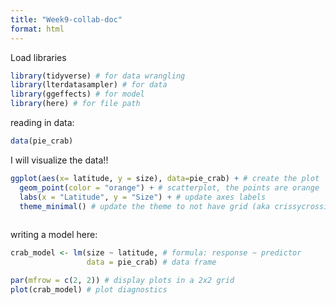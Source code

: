 ```yaml
---
title: "Week9-collab-doc"
format: html
---
```


Load libraries

```r
library(tidyverse) # for data wrangling
library(lterdatasampler) # for data
library(ggeffects) # for model
library(here) # for file path
```

reading in data:

```r
data(pie_crab)
```

I will visualize the data!!

```r
ggplot(aes(x= latitude, y = size), data=pie_crab) + # create the plot
  geom_point(color = "orange") + # scatterplot, the points are orange
  labs(x = "Latitude", y = "Size") + # update axes labels
  theme_minimal() # update the theme to not have grid (aka crissycrossies)
  

```

writing a model here:

```r
crab_model <- lm(size ~ latitude, # formula: response ~ predictor
                 data = pie_crab) # data frame

par(mfrow = c(2, 2)) # display plots in a 2x2 grid
plot(crab_model) # plot diagnostics
```





